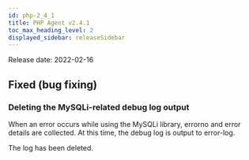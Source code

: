 ```yaml
---
id: php-2_4_1
title: PHP Agent v2.4.1
toc_max_heading_level: 2
displayed_sidebar: releaseSidebar
---
```



Release date: 2022-02-16

## Fixed (bug fixing)

### Deleting the MySQLi-related debug log output

When an error occurs while using the MySQLi library, errorno and error details are collected. At this time, the debug log is output to error-log.

The log has been deleted. 
